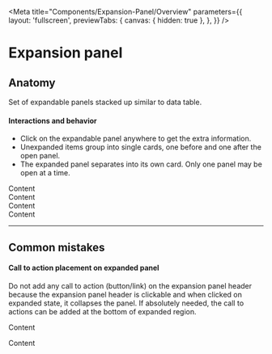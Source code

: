 <!-- expansion-panel-overview.stories.mdx -->


<Meta
  title="Components/Expansion-Panel/Overview"
  parameters={{
    layout: 'fullscreen',
    previewTabs: {
      canvas: { hidden: true },
    },
  }}
/>

<style>{`
  #story--example-button--outlined,
  #story--example-button--text {
    margin-right: 8px;
  }
  .sbdocs .docs-story {
    background:black;
  }
`}</style>

# Expansion panel

## Anatomy

Set of expandable panels stacked up similar to data table.

#### Interactions and behavior

- Click on the expandable panel anywhere to get the extra information.
- Unexpanded items group into single cards, one before and one after the open panel.
- The expanded panel separates into its own card. Only one panel may be open at a time.

<Canvas>
  <cv-expansion-panel titleWidth="16em">
    <cv-expansion-panel-item title="Title" contentPreview="Content preview">
      <div slot="content">Content</div>
    </cv-expansion-panel-item>
    <cv-expansion-panel-item
      title="Lorem ipsum dolor"
      contentPreview="Content preview"
    >
      <div slot="content">Content</div>
    </cv-expansion-panel-item>
    <cv-expansion-panel-item
      title="Lorem ipsum dolor"
      contentPreview="Content preview"
    >
      <div slot="content">Content</div>
    </cv-expansion-panel-item>
    <cv-expansion-panel-item
      title="Lorem ipsum dolor"
      contentPreview="Content preview"
    >
      <div slot="content">Content</div>
    </cv-expansion-panel-item>
  </cv-expansion-panel>
</Canvas>

---

## Common mistakes

#### Call to action placement on expanded panel

Do not add any call to action (button/link) on the expansion panel header because
the expansion panel header is clickable and when clicked on expanded state, it
collapses the panel. If absolutely needed, the call to actions can be added at
the bottom of expanded region.

<Canvas>
  <form>
    <cv-expansion-panel titleWidth="16em">
      <cv-expansion-panel-item title="Title" contentPreview="Content preview">
        <div slot="content">Content</div>
      </cv-expansion-panel-item>
    </cv-expansion-panel>
  </form>
</Canvas>

<Canvas>
  <form>
    <cv-expansion-panel titleWidth="16em">
      <cv-expansion-panel-item title="Title" contentPreview="Content preview">
        <div slot="content">Content</div>
      </cv-expansion-panel-item>
    </cv-expansion-panel>
  </form>
</Canvas>
